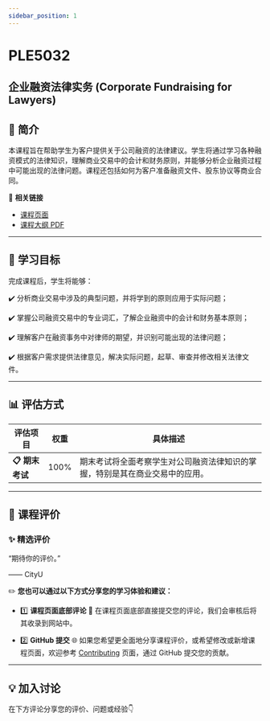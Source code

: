 ```yaml
---
sidebar_position: 1
---
```


# PLE5032
## 企业融资法律实务 (Corporate Fundraising for Lawyers)

## **📘 简介**
本课程旨在帮助学生为客户提供关于公司融资的法律建议。学生将通过学习各种融资模式的法律知识，理解商业交易中的会计和财务原则，并能够分析企业融资过程中可能出现的法律问题。课程还包括如何为客户准备融资文件、股东协议等商业合同。

🔗 **相关链接**
- [课程页面](https://www.cityu.edu.hk/catalogue/pg/202425/course/PLE5032.htm)
- [课程大纲 PDF](https://www.cityu.edu.hk/catalogue/pg/202425/course/PLE5032.pdf)

---

## **🎯 学习目标**

完成课程后，学生将能够：

✔️ 分析商业交易中涉及的典型问题，并将学到的原则应用于实际问题；

✔️ 掌握公司融资交易中的专业词汇，了解企业融资中的会计和财务基本原则；

✔️ 理解客户在融资事务中对律师的期望，并识别可能出现的法律问题；

✔️ 根据客户需求提供法律意见，解决实际问题，起草、审查并修改相关法律文件。

---

## **📊 评估方式**

| **评估项目**          | **权重** | **具体描述**                                                                                       |
|----------------------|---------|---------------------------------------------------------------------------------------------------|
| **📋 期末考试**       | 100%    | 期末考试将全面考察学生对公司融资法律知识的掌握，特别是其在商业交易中的应用。                 |

---

## **💬 课程评价**

### ✨ **精选评价**
<div className={commentStyles.commentBox}>
    <p className={commentStyles.commentText}>
        “期待你的评价。”
    </p>
    <p className={commentStyles.commentAuthor}>—— CityU</p>
</div>

✏️ **您也可以通过以下方式分享您的学习体验和建议：**

- 1️⃣ **课程页面底部评论**
💬 在课程页面底部直接提交您的评论，我们会审核后将其收录到网站中。

- 2️⃣ **GitHub 提交**
🌐 如果您希望更全面地分享课程评价，或希望修改或新增课程页面，欢迎参考 [Contributing](https://penjc.github.io/cityU-navigator/contributing) 页面，通过 GitHub 提交您的贡献。

---

## **💡 加入讨论**

在下方评论分享您的评价、问题或经验👇
<Utterances />